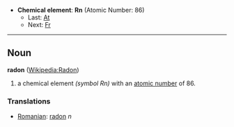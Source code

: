 *'''Chemical element''': '''Rn''' (Atomic Number: 86)
**Last: [[Astatine|At]]
**Next: [[Francium|Fr]]
----
== Noun ==
'''radon''' ([[en:Radon|Wikipedia:Radon]])

# a chemical element ''(symbol Rn)'' with an [[atomic number]] of 86.

===Translations===
*[[Romanian]]: [[radon]] ''n''